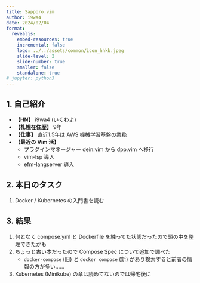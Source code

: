 ```yaml
---
title: Sapporo.vim
author: i9wa4
date: 2024/02/04
format:
  revealjs:
    embed-resources: true
    incremental: false
    logo: ../../assets/common/icon_hhkb.jpeg
    slide-level: 2
    slide-number: true
    smaller: false
    standalone: true
# jupyter: python3
---
```


## 1. 自己紹介

- **【HN】** i9wa4 (いくわよ)
- **【札幌在住歴】** 9年
- **【仕事】** 直近1.5年は AWS 機械学習基盤の業務
- **【最近の Vim 活】**
    - プラグインマネージャー dein.vim から dpp.vim へ移行
    - vim-lsp 導入
    - efm-langserver 導入

## 2. 本日のタスク

1. Docker / Kubernetes の入門書を読む

## 3. 結果

1. 何となく compose.yml と Dockerfile を触ってた状態だったので頭の中を整理できたかも
1. ちょっと古い本だったので Compose Spec について追加で調べた
    - `docker-compose` (旧) と `docker compose` (新) があり検索すると前者の情報の方が多い……
1. Kubernetes (Minikube) の章は読めてないのでは帰宅後に
